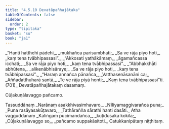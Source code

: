 ```yaml
---
title: "4.5.10 Devatāpañhajātaka"
tableOfContents: false
sidebar:
  order: 2
type: "tipitaka"
basket: "su"
book: "ja1"
---
```



<DynamicBreadcrumb />

<Division number="197" book="ja1" bookNo="22" page="382">

<Paragraph number="1136" type="verses" book="ja1">
_“Hanti hatthehi pādehi,_  
_mukhañca parisumbhati;_  
_Sa ve rāja piyo hoti,_  
_kaṃ tena tvābhipassasi”._  

</Paragraph>

</Division>
<Division number="198" book="ja1" bookNo="22" page="382">

<Paragraph number="1137" type="verses" book="ja1">
_“Akkosati yathākāmaṃ,_  
_āgamañcassa icchati;_  
_Sa ve rāja piyo hoti,_  
_kaṃ tena tvābhipassasi”._  

</Paragraph>

</Division>
<Division number="199" book="ja1" bookNo="22" page="382">

<Paragraph number="1138" type="verses" book="ja1">
_“Abbhakkhāti abhūtena,_  
_alikenābhisāraye;_  
_Sa ve rāja piyo hoti,_  
_kaṃ tena tvābhipassasi”._  

</Paragraph>

</Division>
<Division number="200" book="ja1" bookNo="22" page="382">

<Paragraph number="1139" type="verses" book="ja1">
_“Haraṃ annañca pānañca,_  
_Vatthasenāsanāni ca;_  
_Aññadatthuharā santā,_  
_Te ve rāja piyā honti;_  
_Kaṃ tena tvābhipassasī”ti. (701)_  


</Paragraph>
</Division>

<Paragraph number="1140" type="center" book="ja1">
Devatāpañhajātakaṃ dasamaṃ.

  
Cūḷakuṇālavaggo pañcamo.



</Paragraph>

<Paragraph number="1141" type="center" book="ja1">
Tassuddānaṃ


</Paragraph>

<Paragraph number="1142" type="verses" book="ja1">
_Narānaṃ asakkhivasimhavaro,_  
_Nīliyamaggivarañca puna;_  
_Puna rasāyasakūṭavaro,_  
_Tathārañña sārathi hanti dasāti._  


</Paragraph>

<Paragraph number="1143" type="center" book="ja1">
Atha vagguddānaṃ


</Paragraph>

<Paragraph number="1144" type="verses" book="ja1">
_Kāliṅgaṃ pucimandañca,_  
_kuṭidūsaka kokilā;_  
_Cūḷakuṇālavaggo so,_  
_pañcamo suppakāsitoti._  


</Paragraph>

<Paragraph number="1145" type="center" book="ja1">
Catukkanipātaṃ niṭṭhitaṃ.
</Paragraph>